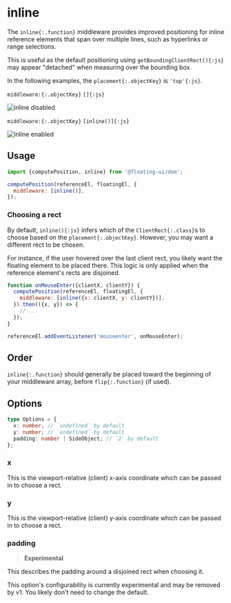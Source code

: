 
# inline

The `inline{:.function}` middleware provides improved positioning
for inline reference elements that span over multiple lines, such
as hyperlinks or range selections.

This is useful as the default positioning using
`getBoundingClientRect(){:js}` may appear "detached" when
measuring over the bounding box.

In the following examples, the `placement{:.objectKey}` is
`'top'{:js}`.

`middleware:{:.objectKey}` `[]{:js}`

<img
  width={692}
  height={256}
  alt="inline disabled"
  src="/inline-disabled.png"
/>

`middleware:{:.objectKey}` `[inline()]{:js}`

<img
  width={692}
  height={256}
  alt="inline enabled"
  src="/inline-enabled.png"
/>

## Usage

```js
import {computePosition, inline} from '@floating-ui/dom';

computePosition(referenceEl, floatingEl, {
  middleware: [inline()],
});
```

### Choosing a rect

By default, `inline(){:js}` infers which of the
`ClientRect{:.class}`s to choose based on the
`placement{:.objectKey}`. However, you may want a different rect
to be chosen.

For instance, if the user hovered over the last client rect, you
likely want the floating element to be placed there. This logic
is only applied when the reference element's rects are disjoined.

```js
function onMouseEnter({clientX, clientY}) {
  computePosition(referenceEl, floatingEl, {
    middleware: [inline({x: clientX, y: clientY})],
  }).then(({x, y}) => {
    // ...
  });
}

referenceEl.addEventListener('mouseenter', onMouseEnter);
```

## Order

`inline{:.function}` should generally be placed toward the
beginning of your middleware array, before `flip{:.function}` (if
used).

## Options

```ts
type Options = {
  x: number; // `undefined` by default
  y: number; // `undefined` by default
  padding: number | SideObject; // `2` by default
};
```

### x

This is the viewport-relative (client) x-axis coordinate which
can be passed in to choose a rect.

### y

This is the viewport-relative (client) y-axis coordinate which
can be passed in to choose a rect.

### padding

> **Experimental**

This describes the padding around a disjoined rect when choosing
it.

This option's configurability is currently experimental and may
be removed by v1. You likely don't need to change the default.
